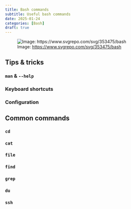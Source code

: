 ```yaml
---
title: Bash commands
subtitle: Useful bash commands
date: 2025-01-24
categories: [Bash]
draft: true
---
```


![Image: <https://www.svgrepo.com/svg/353475/bash>](../assets/bash-svgrepo-com.png)

## Tips & tricks

### `man` & `--help`

### Keyboard shortcuts

### Configuration

## Common commands

### `cd`

### `cat`

### `file`

### `find`

### `grep`

### `du`

### `ssh`
